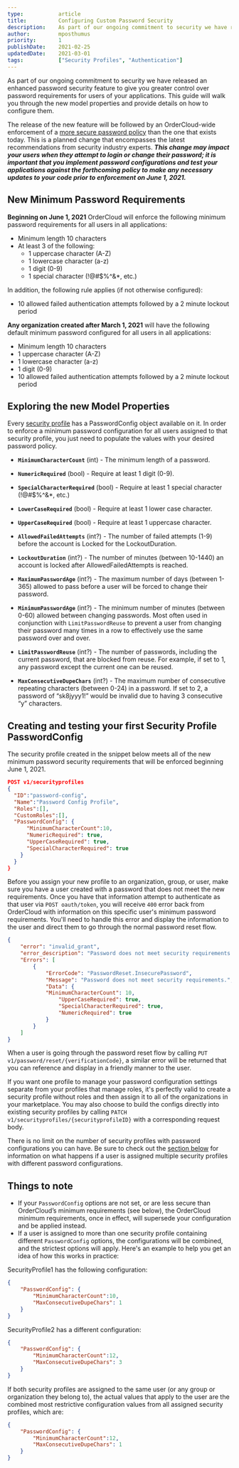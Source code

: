 ```yaml
---
type:           article
title:          Configuring Custom Password Security
description:    As part of our ongoing commitment to security we have released an enhanced password security feature to give you greater control over password requirements for users of your applications. 
author:         mposthumus
priority:       1
publishDate:    2021-02-25
updatedDate:    2021-03-01
tags:           ["Security Profiles", "Authentication"]
---
```


As part of our ongoing commitment to security we have released an enhanced password security feature to give you greater control over password requirements for users of your applications. This guide will walk you through the new model properties and provide details on how to configure them.

The release of the new feature will be followed by an OrderCloud-wide enforcement of a [more secure password policy](/knowledge-base/custom-password-configuration#new-minimum-password-requirements) than the one that exists today. This is a planned change that encompasses the latest recommendations from security industry experts. ***This change may impact your users when they attempt to login or change their password; it is important that you implement password configurations and test your applications against the forthcoming policy to make any necessary updates to your code prior to enforcement on June 1, 2021.***

## New Minimum Password Requirements

 **Beginning on June 1, 2021** OrderCloud will enforce the following minimum password requirements for all users in all applications:

-   Minimum length 10 characters
-   At least 3 of the following:
	-   1 uppercase character (A-Z)
	-   1 lowercase character (a-z)
	-   1 digit (0-9)
	-   1 special character (!@#$%^&*, etc.)
    
In addition, the following rule applies (if not otherwise configured):
-   10 allowed failed authentication attempts followed by a 2 minute lockout period

**Any organization created after March 1, 2021** will have the following default minimum password configured for all users in all applications:

-   Minimum length 10 characters
-   1 uppercase character (A-Z)
-   1 lowercase character (a-z)
-   1 digit (0-9)
-   10 allowed failed authentication attempts followed by a 2 minute lockout period

## Exploring the new Model Properties

Every [security profile](/knowledge-base/security-profiles) has a PasswordConfig object available on it. In order to enforce a minimum password configuration for all users assigned to that security profile, you just need to populate the values with your desired password policy.

-   **`MinimumCharacterCount`** (int) - The minimum length of a password.
    
-   **`NumericRequired`** (bool) - Require at least 1 digit (0-9).
    
-   **`SpecialCharacterRequired`** (bool) - Require at least 1 special character (!@#$%^&*, etc.)
    
-   **`LowerCaseRequired`** (bool) - Require at least 1 lower case character.
    
-   **`UpperCaseRequired`** (bool) - Require at least 1 uppercase character.
    
-   **`AllowedFailedAttempts`** (int?) - The number of failed attempts (1-9) before the account is Locked for the LockoutDuration.
    
-   **`LockoutDuration`** (int?) - The number of minutes (between 10-1440) an account is locked after AllowedFailedAttempts is reached.
    
-   **`MaximumPasswordAge`** (int?) - The maximum number of days (between 1-365) allowed to pass before a user will be forced to change their password.
    
-   **`MinimumPasswordAge`** (int?) - The minimum number of minutes (between 0-60) allowed between changing passwords. Most often used in conjunction with `LimitPasswordReuse` to prevent a user from changing their password many times in a row to effectively use the same password over and over.
    
-   **`LimitPasswordReuse`** (int?) - The number of passwords, including the current password, that are blocked from reuse. For example, if set to 1, any password except the current one can be reused.
    
-   **`MaxConsecutiveDupeChars`** (int?) - The maximum number of consecutive repeating characters (between 0-24) in a password. If set to 2, a password of “sk8jyyy1!” would be invalid due to having 3 consecutive “y” characters.
    

## Creating and testing your first Security Profile PasswordConfig

The security profile created in the snippet below meets all of the new minimum password security requirements that will be enforced beginning June 1, 2021. 
```json
POST v1/securityprofiles
{
  "ID":"password-config",
  "Name":"Password Config Profile",
  "Roles":[],
  "CustomRoles":[],
  "PasswordConfig": {
      "MinimumCharacterCount":10,
      "NumericRequired": true,
      "UpperCaseRequired": true,
      "SpecialCharacterRequired": true
    }
  }
}
```
Before you assign your new profile to an organization, group, or user, make sure you have a user created with a password that does not meet the new requirements. Once you have that information attempt to authenticate as that user via `POST oauth/token`, you will receive `400` error back from OrderCloud with information on this specific user's minimum password requirements. You'll need to handle this error and display the information to the user and direct them to go through the normal password reset flow.
```json
{
	"error": "invalid_grant",
	"error_description": "Password does not meet security requirements.",
	"Errors": [
        {
            "ErrorCode": "PasswordReset.InsecurePassword",
            "Message": "Password does not meet security requirements.",
            "Data": {
	        "MinimumCharacterCount": 10,
                "UpperCaseRequired": true,
                "SpecialCharacterRequired": true,
                "NumericRequired": true
            }
        }
    ]
}
```
When a user is going through the password reset flow by calling `PUT v1/password/reset/{verificationCode}`, a similar error will be returned that you can reference and display in a friendly manner to the user.

If you want one profile to manage your password configuration settings separate from your profiles that manage roles, it's perfectly valid to create a security profile without roles and then assign it to all of the organizations in your marketplace. You may also choose to build the configs directly into existing security profiles by calling `PATCH v1/securityprofiles/{securityprofileID}` with a corresponding request body. 

There is no limit on the number of security profiles with password configurations you can have. Be sure to check out the [section below](/knowledge-base/custom-password-configuration#things-to-note) for information on what happens if a user is assigned multiple security profiles with different password configurations.

## Things to note

 -   If your `PasswordConfig` options are not set, or are less secure than OrderCloud’s minimum requirements (see below), the OrderCloud minimum requirements, once in effect, will supersede your configuration and be applied instead.
 -   If a user is assigned to more than one security profile containing different `PasswordConfig` options, the configurations will be combined, and the strictest options will apply. Here's an example to help you get an idea of how this works in practice:

SecurityProfile1 has the following configuration: 
```json
{
    "PasswordConfig": {
	    "MinimumCharacterCount":10,
	    "MaxConsecutiveDupeChars": 1
    } 
}
```
SecurityProfile2 has a different configuration:
	
```json
{
    "PasswordConfig": {
	    "MinimumCharacterCount":12,
	    "MaxConsecutiveDupeChars": 3
    } 
}
```
If both security profiles are assigned to the same user (or any group or organization they belong to), the actual values that apply to the user are the combined most restrictive configuration values from all assigned security profiles, which are:
```json
{
    "PasswordConfig": {
	    "MinimumCharacterCount":12,
	    "MaxConsecutiveDupeChars": 1
    } 
}
```
